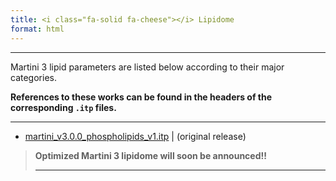 ```yaml
---
title: <i class="fa-solid fa-cheese"></i> Lipidome
format: html
---
```


<hr>

Martini 3 lipid parameters are listed below according to their major categories. 

**References to these works can be found in the headers of the corresponding `.itp` files.**

<hr>

- [martini_v3.0.0_phospholipids_v1.itp](https://cgmartini-library.s3.ca-central-1.amazonaws.com/1_Downloads/ff_parameters/martini3/martini_v3.0.0_phospholipids_v1.itp) | (original release)

> **Optimized Martini 3 lipidome will soon be announced!!**
<hr>